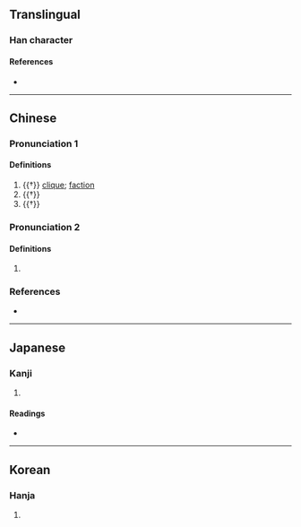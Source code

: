 {{character info/new}}
==Translingual==

===Han character===
{{Han char|rn=9|rad=人|as=11|sn=13|four=22127|canj=OUBB|ids=⿰亻崩}}

====References====
* {{Han ref|kx=0114.160|dkj=01012|dj=0242.240|hdz=10211.080|uh=50B0|ud=20656|bh=DCBD|bd=56509}}

----

==Chinese==
{{zh-forms}}

===Pronunciation 1===
{{zh-pron
|m=bēng
|c=bang1
|cat=n,v
}}

====Definitions====
{{zh-hanzi}}

# {{†}} [[clique]]; [[faction]]
# {{†}} {{zh-alt-form|崩|to [[collapse]]}}
# {{†}} {{zh-alt-form|繃|to [[taut]]}}

===Pronunciation 2===
{{zh-pron
|m=péng
|c=pang4
|cat=pn
}}

====Definitions====
{{zh-hanzi}}

# {{surname|zh}}

===References===
* {{R:yue:Hanzi}}

----

==Japanese==

===Kanji===
{{ja-kanji|grade=|rs=人11}}

# {{rfdef|ja|sort=人11}}

====Readings====
* {{ja-readings|on=[[ほう]] (hō), [[ぼう]] (bō)|kun=[[とも]] (tomo), [[ともがら]] (tomogara), [[おもねりくみする]] (omonerikumisuru)}}

----

==Korean==

===Hanja===
{{ko-hanja|hangeul=붕|rv=bung|mr=pung}}

# {{rfdef|ko|sort=人11}}